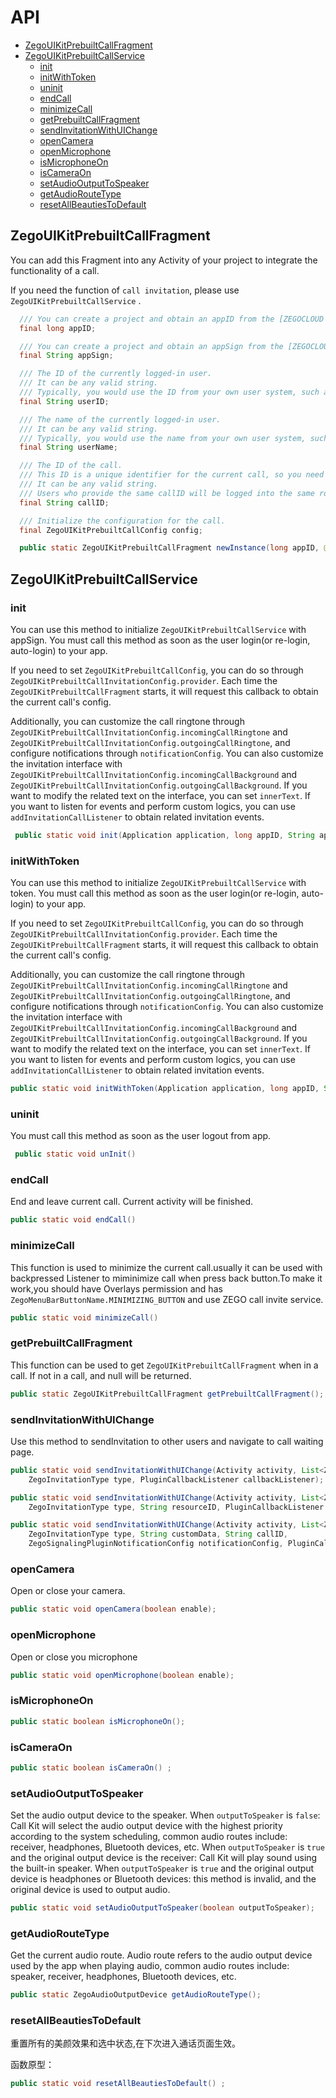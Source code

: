 # API


- [ZegoUIKitPrebuiltCallFragment](#zegouikitprebuiltcallfragment)
- [ZegoUIKitPrebuiltCallService](#zegouikitprebuiltcallservice)
    - [init](#init)
    - [initWithToken](#initwithtoken)
    - [uninit](#uninit)
    - [endCall](#endcall)
    - [minimizeCall](#minimizecall)
    - [getPrebuiltCallFragment](#getprebuiltcallfragment)
    - [sendInvitationWithUIChange](#sendinvitationwithuichange)
    - [openCamera](#opencamera)
    - [openMicrophone](#openmicrophone)
    - [isMicrophoneOn](#ismicrophoneon)
    - [isCameraOn](#iscameraon)
    - [setAudioOutputToSpeaker](#setaudiooutputtoSpeaker)
    - [getAudioRouteType](#getaudioroutetype)
    - [resetAllBeautiesToDefault](#resetallbeautiestodefault)


## ZegoUIKitPrebuiltCallFragment

 You can add this Fragment into any Activity of your project to integrate the functionality of a call.

 If you need the function of `call invitation`, please use `ZegoUIKitPrebuiltCallService` .

```java
  /// You can create a project and obtain an appID from the [ZEGOCLOUD Admin >Console](https://console.zegocloud.com).
  final long appID;

  /// You can create a project and obtain an appSign from the [ZEGOCLOUD >Admin Console](https://console.zegocloud.com).
  final String appSign;

  /// The ID of the currently logged-in user.
  /// It can be any valid string.
  /// Typically, you would use the ID from your own user system, such as >Firebase.
  final String userID;

  /// The name of the currently logged-in user.
  /// It can be any valid string.
  /// Typically, you would use the name from your own user system, such as >Firebase.
  final String userName;

  /// The ID of the call.
  /// This ID is a unique identifier for the current call, so you need to >ensure its uniqueness.
  /// It can be any valid string.
  /// Users who provide the same callID will be logged into the same room >for the call.
  final String callID;

  /// Initialize the configuration for the call.
  final ZegoUIKitPrebuiltCallConfig config;

  public static ZegoUIKitPrebuiltCallFragment newInstance(long appID, @NonNull String appSign, @NonNull String userID, @NonNull String userName, @NonNull String callID, @NonNull ZegoUIKitPrebuiltCallConfig config) 
```

## ZegoUIKitPrebuiltCallService

### init

 You can use this method to initialize `ZegoUIKitPrebuiltCallService` with appSign. You must call this method as soon as the user login(or re-login, auto-login) to your app.

 If you need to set `ZegoUIKitPrebuiltCallConfig`, you can do so through `ZegoUIKitPrebuiltCallInvitationConfig.provider`.
 Each time the `ZegoUIKitPrebuiltCallFragment` starts, it will request this callback to obtain the current call's config.

 Additionally, you can customize the call ringtone through `ZegoUIKitPrebuiltCallInvitationConfig.incomingCallRingtone` and `ZegoUIKitPrebuiltCallInvitationConfig.outgoingCallRingtone`, and configure notifications through `notificationConfig`.
 You can also customize the invitation interface with `ZegoUIKitPrebuiltCallInvitationConfig.incomingCallBackground` and `ZegoUIKitPrebuiltCallInvitationConfig.outgoingCallBackground`. If you want to modify the related text on the interface, you can set `innerText`.
 If you want to listen for events and perform custom logics, you can use `addInvitationCallListener` to obtain related invitation events.


```java title="function prototype"
 public static void init(Application application, long appID, String appSign, String userID, String userName,ZegoUIKitPrebuiltCallInvitationConfig config)
 ```

### initWithToken

 You can use this method to initialize `ZegoUIKitPrebuiltCallService` with token. You must call this method as soon as the user login(or re-login, auto-login) to your app.

 If you need to set `ZegoUIKitPrebuiltCallConfig`, you can do so through `ZegoUIKitPrebuiltCallInvitationConfig.provider`.
 Each time the `ZegoUIKitPrebuiltCallFragment` starts, it will request this callback to obtain the current call's config.

 Additionally, you can customize the call ringtone through `ZegoUIKitPrebuiltCallInvitationConfig.incomingCallRingtone` and `ZegoUIKitPrebuiltCallInvitationConfig.outgoingCallRingtone`, and configure notifications through `notificationConfig`.
 You can also customize the invitation interface with `ZegoUIKitPrebuiltCallInvitationConfig.incomingCallBackground` and `ZegoUIKitPrebuiltCallInvitationConfig.outgoingCallBackground`. If you want to modify the related text on the interface, you can set `innerText`.
 If you want to listen for events and perform custom logics, you can use `addInvitationCallListener` to obtain related invitation events.


```java title="function prototype"
public static void initWithToken(Application application, long appID, String token, String userID, String userName,ZegoUIKitPrebuiltCallInvitationConfig config)
```

### uninit

You must call this method as soon as the user logout from  app.


```java title="function prototype"
 public static void unInit()
 ```

### endCall

 End and leave current call. Current activity will be finished.



```java  title="function prototype"
public static void endCall()
```

### minimizeCall

 This function is used to minimize the current call.usually it can be used with backpressed Listener to miminimize call when press back button.To make it work,you should have Overlays permission and has `ZegoMenuBarButtonName.MINIMIZING_BUTTON` and use ZEGO call invite service.



```java  title="function prototype"
public static void minimizeCall()
```


### getPrebuiltCallFragment

 This function can be used to get `ZegoUIKitPrebuiltCallFragment` when in a call. If not in a call, and null will be returned.



```java  title="function prototype"
public static ZegoUIKitPrebuiltCallFragment getPrebuiltCallFragment();
```

### sendInvitationWithUIChange

  Use this method to sendInvitation to other users and navigate to call waiting page.



```java  title="function prototype"
public static void sendInvitationWithUIChange(Activity activity, List<ZegoUIKitUser> invitees,
    ZegoInvitationType type, PluginCallbackListener callbackListener);

public static void sendInvitationWithUIChange(Activity activity, List<ZegoUIKitUser> invitees,
    ZegoInvitationType type, String resourceID, PluginCallbackListener callbackListener) ;

public static void sendInvitationWithUIChange(Activity activity, List<ZegoUIKitUser> invitees,
    ZegoInvitationType type, String customData, String callID,
    ZegoSignalingPluginNotificationConfig notificationConfig, PluginCallbackListener callbackListener) 
 ```


### openCamera

 Open or close your camera.



```java  title="function prototype"
public static void openCamera(boolean enable);
```


### openMicrophone

 Open or close you microphone

```java  title="function prototype"
public static void openMicrophone(boolean enable);
```


### isMicrophoneOn

```java  title="function prototype"
public static boolean isMicrophoneOn();
```


### isCameraOn

```java  title="function prototype"
public static boolean isCameraOn() ;
```

### setAudioOutputToSpeaker

Set the audio output device to the speaker.
When `outputToSpeaker` is `false`: Call Kit will select the audio output device with the highest priority according to the system scheduling, common audio routes include: receiver, headphones, Bluetooth devices, etc.
When `outputToSpeaker` is `true` and the original output device is the receiver: Call Kit will play sound using the built-in speaker.
When `outputToSpeaker` is `true` and the original output device is headphones or Bluetooth devices: this method is invalid, and the original device is used to output audio.

```java  title="function prototype"
public static void setAudioOutputToSpeaker(boolean outputToSpeaker);
```

### getAudioRouteType
Get the current audio route. Audio route refers to the audio output device used by the app when playing audio, common audio routes include: speaker, receiver, headphones, Bluetooth devices, etc.

```java  title="function prototype"
public static ZegoAudioOutputDevice getAudioRouteType();
```


### resetAllBeautiesToDefault

重置所有的美颜效果和选中状态,在下次进入通话页面生效。

函数原型：
```java
public static void resetAllBeautiesToDefault() ;
```
